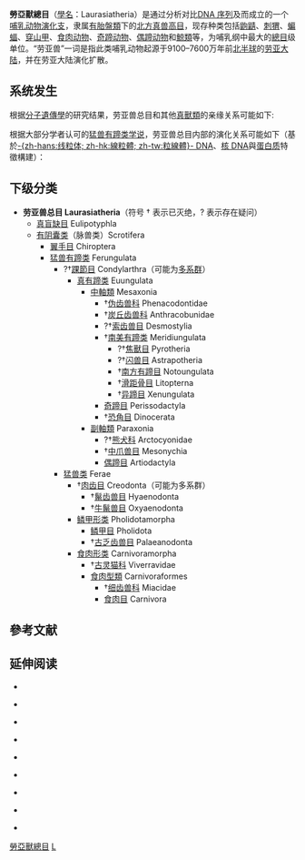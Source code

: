 {{Automatic taxobox
| fossil_range = {{fossil_range|65|0|earliest=91|PS=分子鐘推定：76 Ma，还推定了可能更早的时期：91 Ma|ref={{r|dosReis|Zhou}}}} [[白垩纪|白垩纪]]晚期 → [[全新世|现代]]（[[分子鐘|分子鐘]]）
| image = Laurasiatheria.jpg
| image_upright = 1.2
| image_caption = 
| taxon = Laurasiatheria
| authority = Waddell et al., 1999{{r|Waddell}}
| display_parents = 3
| subdivision_ranks = 主要分支
| subdivision =
* [[真盲缺目|真盲缺目]] Eulipotyphla
* [[有阴囊类|有阴囊类]] Scrotifera
** [[翼手目|翼手目]] Chiroptera
** [[猛兽有蹄类|猛兽有蹄类]] Fereuungulata
*** [[猛獸類|猛獸類]] Ferae
**** [[鳞甲目|鳞甲目]] Pholidota
**** [[食肉目|食肉目]] Carnivora
*** [[真有蹄類|真有蹄類]] Euungulata
**** [[奇蹄目|奇蹄目]] Perissodactyla
**** {{nowrap|[[鯨偶蹄目|鯨偶蹄目]] Cetartiodactyla}}
}}

'''勞亞獸總目'''（[[學名|學名]]：Laurasiatheria）是通过分析对比[[DNA序列|DNA 序列]]及{{le|反转录转座子标记|Retrotransposon marker}}而成立的一个[[哺乳动物|哺乳动物]][[演化支|演化支]]，隶属[[有胎盤類|有胎盤類]]下的[[北方真兽高目|北方真兽高目]]，现存种类包括[[鼩鼱|鼩鼱]]、[[刺猬|刺猬]]、[[蝙蝠|蝙蝠]]、[[穿山甲|穿山甲]]、[[食肉目|食肉动物]]、[[奇蹄目|奇蹄动物]]、[[偶蹄目|偶蹄动物]]和[[鯨類|鯨類]]等{{r|Waddell}}，为哺乳纲中最大的[[總目|總目]]级单位。“劳亚兽”一词是指此类哺乳动物起源于9100{{r|Zhou}}–7600{{r|dosReis}}万年前[[北半球|北半球]]的[[劳亚大陆|劳亚大陆]]，并在劳亚大陆演化扩散{{r|Waddell}}。

==系统发生==
根据[[分子遺傳學|分子遺傳學]]的研究结果，劳亚兽总目和其他[[真獸類|真獸類]]的亲缘关系可能如下:
{{clade|style=font-size:95%; line-height:110%
|label1= [[真獸下綱|真獸下綱]]  |sublabel1=Eutheria
|1={{clade
 |label1=[[北方真兽高目|北方真兽高目]] |sublabel1= Boreoeutheria 
 |1={{clade
  |1= '''劳亚兽总目 Laurasiatheria'''
  |2= [[靈長總目|靈長總目]] Euarchontoglires }}
 |label2=[[大西洋真兽高目|大西洋真兽高目]] |sublabel2= Atlantogenata 
 |2={{clade
  |1= [[异关节总目|异关节总目]] Xenarthra
  |2= [[非洲獸總目|非洲獸總目]] Afrotheria
}} }} }}

根据大部分学者认可的[[猛獸類#系統發生|猛兽有蹄类学说]]，劳亚兽总目内部的演化关系可能如下（基於[[线粒体DNA|-{zh-hans:线粒体; zh-hk:線粒體; zh-tw:粒線體}- DNA]]、[[细胞核|核 DNA]]與[[蛋白质|蛋白质]]特徵構建）：{{r|Zhou|Tsagkogeorga|Morgan}}
{{勞亞獸總目支序分類法}}

==下级分类==
*'''劳亚兽总目 Laurasiatheria'''（符号 † 表示已灭绝，? 表示存在疑问）
**[[真盲缺目|真盲缺目]] Eulipotyphla
**[[有阴囊类|有阴囊类]]（脉兽类{{r|中国古脊椎动物志}}）Scrotifera
***[[翼手目|翼手目]] Chiroptera
***[[猛兽有蹄类|猛兽有蹄类]] Ferungulata
****?†[[踝節目|踝節目]] Condylarthra（可能为[[多系群|多系群]]）
*****[[真有蹄类|真有蹄类]] Euungulata
******[[中軸類|中軸類]] Mesaxonia
*******†[[伪齿兽科|伪齿兽科]] Phenacodontidae
*******†[[炭丘齿兽科|炭丘齿兽科]] Anthracobunidae
*******?†[[索齿兽目|索齿兽目]] Desmostylia
*******†[[南蹄目|南美有蹄类]] Meridiungulata
********?†[[焦獸目|焦獸目]] Pyrotheria
********?†[[闪兽目|闪兽目]] Astrapotheria
********†[[南方有蹄目|南方有蹄目]] Notoungulata
********†[[滑距骨目|滑距骨目]] Litopterna
********†[[异蹄目|异蹄目]] Xenungulata
*******[[奇蹄目|奇蹄目]] Perissodactyla
*******†[[恐角目|恐角目]] Dinocerata
******[[副軸類|副軸類]] Paraxonia
*******?†[[熊犬科|熊犬科]] Arctocyonidae
*******†[[中爪兽目|中爪兽目]] Mesonychia
*******[[偶蹄目|偶蹄目]] Artiodactyla
****[[猛兽类|猛兽类]] Ferae
*****†[[肉齿目|肉齿目]] Creodonta（可能为多系群）
******†[[鬣齿兽目|鬣齿兽目]] Hyaenodonta
******†[[牛鬣兽科|牛鬣兽目]] Oxyaenodonta
*****[[鳞甲形类|鳞甲形类]] Pholidotamorpha
******[[鳞甲目|鳞甲目]] Pholidota
******†[[古乏齿兽目|古乏齿兽目]] Palaeanodonta
*****[[食肉形类|食肉形类]] Carnivoramorpha
******†[[古灵猫科|古灵猫科]] Viverravidae
******[[食肉型類|食肉型類]] Carnivoraformes
*******†[[细齿兽科|细齿兽科]] Miacidae
*******[[食肉目|食肉目]] Carnivora

==參考文献==
{{Reflist|refs=
<ref name="dosReis">{{cite journal |author=dos Reis, Mario; Inoue, Jun; Hasegawa, Masami; Asher, Robert J.; Donoghue, Philip C. J. & Yang, Ziheng |title=Phylogenomic datasets provide both precision and accuracy in estimating the timescale of placental mammal phylogeny |journal=''[[皇家學會報告|Proceedings of the Royal Society B: Biological Sciences]]'' |year=2012 |volume=279 |issue=1742 |pages=3491–3500 |doi=10.1098/rspb.2012.0683 |issn=0962-8452 |pmc=3396900 |pmid=22628470}}</ref>

<ref name="Zhou">{{cite journal |author=Zhou, Xuming; Xu, Shixia; Xu, Junxiao; Chen, Bingyao; [[周开亚|Zhou, Kaiya]] & Yang, Guang |title=Phylogenomic Analysis Resolves the Interordinal Relationships and Rapid Diversification of the Laurasiatherian Mammals |journal=''{{le|系統生物學 (期刊)|Systematic Biology|Systematic Biology}}'' |year=2011 |volume=61 |issue=1 |pages=150–164 |doi=10.1093/sysbio/syr089 
|pmid=21900649 |pmc=3243735}}</ref>

<ref name="Waddell">{{cite journal |author=Waddell, Peter J.; Okada, Norihiro & Hasegawa, Masami |title=Towards Resolving the Interordinal Relationships of Placental Mammals |journal=''{{le|系統生物學 (期刊)|Systematic Biology|Systematic Biology}}'' |year=1999 |volume=48 |issue=1 |pages=1–5 |doi=10.1093/sysbio/48.1.1 |pmid=12078634}}</ref>

<ref name="Tsagkogeorga">{{cite journal |author=Tsagkogeorga, G; Parker, J.; Stupka, E.; Cotton, J.A. & Rossiter, S.J. |title=Phylogenomic analyses elucidate the evolutionary relationships of bats |journal=''[[Current_Biology|Current Biology]]'' |year=2013 |volume=23 |issue=22 |pages=2262–2267 |doi=10.1016/j.cub.2013.09.014 |pmid=24184098 |doi-access=free}}</ref>

<ref name="Morgan">{{cite journal |author=Morgan, C.C.; Foster, P.G.; Webb, A.E.; Pisani, D.; McInerney, J.O. & O'Connell, M.J. |title=Heterogeneous models place the root of the placental mammal phylogeny |journal=''{{le|分子生物學與演化|Molecular Biology and Evolution|Molecular Biology and Evolution}}'' |year=2013 |volume=30 |issue=9 |pages=2145–2256 |doi=10.1093/molbev/mst117 |pmid=23813979 |pmc=3748356}}</ref>

<ref name="中国古脊椎动物志">{{cite book |author=孟津, 王元青, 李传夔 |title=中国古脊椎动物志: 第三卷–基干下孔类· 哺乳类: 第二册 (总第十五册)–原始哺乳类 |year=2015 |publisher=[[科学出版社|科学出版社]] |location=[[北京|北京]] |isbn=978-7-03-046741-6}}</ref>{{zh-cn}}</ref>
}}

==延伸阅读==
{{Commonscat|Laurasiatheria}}
{{Wikispecies|Laurasiatheria}}
{{Portal|動物|生物学}}
{{refbegin}}
* {{cite journal |author=Churakov, G.; Kriegs, J. O.; Baertsch, R.; Zemann, A.; Brosius, J. R. & Schmitz, J. R. |title=Mosaic retroposon insertion patterns in placental mammals |journal=''{{le|基因组研究|Genome Research|Genome Research}}'' |year=2009 |volume=19 |issue=5 |pages=868–875 |doi=10.1101/gr.090647.108 |pmid=19261842 |pmc=2675975}}

* {{cite journal |author=Goloboff, Pablo A.; Catalano, Santiago A.; Mirande, J. Marcos; Szumik, Claudia A.; Arias, J. Salvador; Källersjö, Mari & Farris, James S. |title=Phylogenetic analysis of 73 060 taxa corroborates major eukaryotic groups |journal=''{{le|支序分類學 (期刊)|Cladistics (journal)|Cladistics}}'' |year=2009 |volume=25 |issue=3 |pages=211–230 |doi=10.1111/j.1096-0031.2009.00255.x}}

* {{cite journal |author=Kitazoe, Yasuhiro; Kishino, Hirohisa; Waddell, Peter J.; Nakajima, Noriaki; Okabayashi, Takahisa; Watabe, Teruaki & Okuhara, Yoshiyasu |editor=Hahn, Matthew |title=Robust Time Estimation Reconciles Views of the Antiquity of Placental Mammals |journal=''[[PLOS_ONE|PLoS ONE]]'' |year=2007 |volume=2 |issue=4 |pages=e384 |doi=10.1371/journal.pone.0000384 |pmid=17440620 |pmc=1849890| bibcode=2007PLoSO...2..384K}}{{open access}}

* {{cite journal |author=Kriegs, Jan Ole; Churakov, Gennady; Kiefmann, Martin; Jordan, Ursula; Brosius, Jürgen & Schmitz, Jürgen |title=Retroposed Elements as Archives for the Evolutionary History of Placental Mammals |journal=''{{le|PLOS Biology|PLOS Biology|PLoS Biology}}'' |year=2006 |volume=4 |issue=4 |pages=e91 |pmid=16515367 |pmc=1395351 |doi=10.1371/journal.pbio.0040091}}{{open access}}

* {{cite journal |author=Murphy, William J.; Eizirik, Eduardo; O'Brien, Stephen J.; Madsen, Ole; Scally, Mark; Douady, Christophe J.; Teeling, Emma; Ryder, Oliver A.; Stanhope, Michael J.; de Jong, Wilfried W. & Springer, Mark S. |title=Resolution of the Early Placental Mammal Radiation Using Bayesian Phylogenetics |journal=''[[科学_(期刊)|Science]]'' |year=2001 |volume=294 |issue=5550 |pages=2348–2351 |doi=10.1126/science.1067179 |pmid=11743200 |bibcode=2001Sci...294.2348M}}

* {{cite journal |author=Nikolaev, Sergey; Montoya-Burgos, Juan I.; Margulies, Elliott H.; NISC Comparative Sequencing Program; Rougemont, Jacques; Nyffeler, Bruno & Antonarakis, Stylianos E. |title=Early History of Mammals is Elucidated with the ENCODE Multiple Species Sequencing Data |journal=''[[PLOS_Genetics|PLoS Genetics]]'' |year=2007 |volume=3 |issue=1 |pages=e2 |doi=10.1371/journal.pgen.0030002 |pmid=17206863 |pmc=1761045}}{{open access}}

* {{cite journal |author=Springer, Mark S.; Murphy, William J.; Eizirik, Eduardo & O'Brien, Stephen J. |title=Placental mammal diversification and the Cretaceous–Tertiary boundary |journal=''[[美国国家科学院院刊|Proceedings of the National Academy of Sciences]]'' |year=2003 |volume=100 |issue=3 |pages=1056–1061 |doi=10.1073/pnas.0334222100 |pmid=12552136 |pmc=298725 |bibcode=2003PNAS..100.1056S}}

* {{cite journal |author=Waddell, Peter J.; Kishino, Hirohisa & Ota, Rissa |title=A phylogenetic foundation for comparative mammalian genomics |journal=''Genome Informatics'' |year=2001 |volume=12 |pages=141–154 |pmid=11791233 |url=http://www.jsbi.org/pdfs/journal1/GIW01/GIW01F15.html}}

* {{cite journal |author=Wildman, Derek E.; Chen, Caoyi; Erez, Offer; Grossman, Lawrence I.; Goodman, Morris & Romero, Roberto |title=Evolution of the mammalian placenta revealed by phylogenetic analysis |journal=''[[美国国家科学院院刊|Proceedings of the National Academy of Sciences]]'' |year=2006 |volume=103 |issue=9 |pages=3203–3208 |doi=10.1073/pnas.0511344103 |pmid=16492730 |pmc=1413940 |bibcode=2006PNAS..103.3203W}}
{{refend}}

{{哺乳动物}}
{{Taxonbar|from=Q27379}}

[[Category:勞亞獸總目|]]
[[Category:1999年描述的分類群|L]]